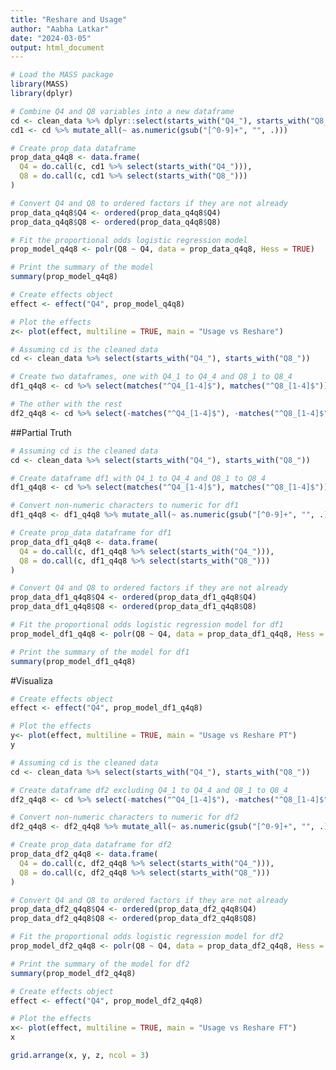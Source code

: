 ```yaml
---
title: "Reshare and Usage"
author: "Aabha Latkar"
date: "2024-03-05"
output: html_document
---
```


```r
# Load the MASS package
library(MASS)
library(dplyr)

# Combine Q4 and Q8 variables into a new dataframe
cd <- clean_data %>% dplyr::select(starts_with("Q4_"), starts_with("Q8_"))
cd1 <- cd %>% mutate_all(~ as.numeric(gsub("[^0-9]+", "", .)))

# Create prop_data dataframe
prop_data_q4q8 <- data.frame(
  Q4 = do.call(c, cd1 %>% select(starts_with("Q4_"))),
  Q8 = do.call(c, cd1 %>% select(starts_with("Q8_")))
)

# Convert Q4 and Q8 to ordered factors if they are not already
prop_data_q4q8$Q4 <- ordered(prop_data_q4q8$Q4)
prop_data_q4q8$Q8 <- ordered(prop_data_q4q8$Q8)

# Fit the proportional odds logistic regression model
prop_model_q4q8 <- polr(Q8 ~ Q4, data = prop_data_q4q8, Hess = TRUE)

# Print the summary of the model
summary(prop_model_q4q8)

```

```r
# Create effects object
effect <- effect("Q4", prop_model_q4q8)

# Plot the effects
z<- plot(effect, multiline = TRUE, main = "Usage vs Reshare")
```



```r
# Assuming cd is the cleaned data
cd <- clean_data %>% select(starts_with("Q4_"), starts_with("Q8_"))

# Create two dataframes, one with Q4_1 to Q4_4 and Q8_1 to Q8_4
df1_q4q8 <- cd %>% select(matches("^Q4_[1-4]$"), matches("^Q8_[1-4]$"))

# The other with the rest
df2_q4q8 <- cd %>% select(-matches("^Q4_[1-4]$"), -matches("^Q8_[1-4]$"))

```

##Partial Truth
```r
# Assuming cd is the cleaned data
cd <- clean_data %>% select(starts_with("Q4_"), starts_with("Q8_"))

# Create dataframe df1 with Q4_1 to Q4_4 and Q8_1 to Q8_4
df1_q4q8 <- cd %>% select(matches("^Q4_[1-4]$"), matches("^Q8_[1-4]$"))

# Convert non-numeric characters to numeric for df1
df1_q4q8 <- df1_q4q8 %>% mutate_all(~ as.numeric(gsub("[^0-9]+", "", .)))

# Create prop_data dataframe for df1
prop_data_df1_q4q8 <- data.frame(
  Q4 = do.call(c, df1_q4q8 %>% select(starts_with("Q4_"))),
  Q8 = do.call(c, df1_q4q8 %>% select(starts_with("Q8_")))
)

# Convert Q4 and Q8 to ordered factors if they are not already
prop_data_df1_q4q8$Q4 <- ordered(prop_data_df1_q4q8$Q4)
prop_data_df1_q4q8$Q8 <- ordered(prop_data_df1_q4q8$Q8)

# Fit the proportional odds logistic regression model for df1
prop_model_df1_q4q8 <- polr(Q8 ~ Q4, data = prop_data_df1_q4q8, Hess = TRUE)

# Print the summary of the model for df1
summary(prop_model_df1_q4q8)

```

#Visualiza
```r
# Create effects object
effect <- effect("Q4", prop_model_df1_q4q8)

# Plot the effects
y<- plot(effect, multiline = TRUE, main = "Usage vs Reshare PT")
y
```


```r
# Assuming cd is the cleaned data
cd <- clean_data %>% select(starts_with("Q4_"), starts_with("Q8_"))

# Create dataframe df2 excluding Q4_1 to Q4_4 and Q8_1 to Q8_4
df2_q4q8 <- cd %>% select(-matches("^Q4_[1-4]$"), -matches("^Q8_[1-4]$"))

# Convert non-numeric characters to numeric for df2
df2_q4q8 <- df2_q4q8 %>% mutate_all(~ as.numeric(gsub("[^0-9]+", "", .)))

# Create prop_data dataframe for df2
prop_data_df2_q4q8 <- data.frame(
  Q4 = do.call(c, df2_q4q8 %>% select(starts_with("Q4_"))),
  Q8 = do.call(c, df2_q4q8 %>% select(starts_with("Q8_")))
)

# Convert Q4 and Q8 to ordered factors if they are not already
prop_data_df2_q4q8$Q4 <- ordered(prop_data_df2_q4q8$Q4)
prop_data_df2_q4q8$Q8 <- ordered(prop_data_df2_q4q8$Q8)

# Fit the proportional odds logistic regression model for df2
prop_model_df2_q4q8 <- polr(Q8 ~ Q4, data = prop_data_df2_q4q8, Hess = TRUE)

# Print the summary of the model for df2
summary(prop_model_df2_q4q8)

```

```r
# Create effects object
effect <- effect("Q4", prop_model_df2_q4q8)

# Plot the effects
x<- plot(effect, multiline = TRUE, main = "Usage vs Reshare FT")
x
```
```r
grid.arrange(x, y, z, ncol = 3)
```




